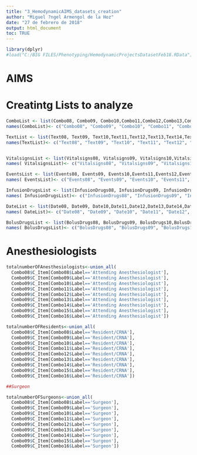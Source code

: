 ```yaml
---
title: "3_HemodynamicAIMS_datasets_creation"
author: "Miguel ?ngel Armengol de la Hoz"
date: "27 de febrero de 2018"
output: html_document
toc: TRUE
---
```


```r
library(dplyr)
#load("C:/BIG FILES/Phenotyping/HemodynamicProjectsDatasetFeb18.RData")
```

# AIMS

# Creatintg Lists to analyze
```r
ComboList <- list(Combo08, Combo09, Combo10,Combo11,Combo12,Combo13,Combo14,Combo15,Combo16)
names(ComboList)<- c("Combo08", "Combo09", "Combo10", "Combo11", "Combo12", "Combo13","Combo14","Combo15", "Combo16")

TextList <- list(Text08, Text09, Text10,Text11,Text12,Text13,Text14,Text15,Text16)
names(TextList)<- c("Text08", "Text09", "Text10", "Text11", "Text12", "Text13","Text14","Text15", "Text16")


VitalsignsList <- list(Vitalsigns08, Vitalsigns09, Vitalsigns10,Vitalsigns11,Vitalsigns12,Vitalsigns13,Vitalsigns14,Vitalsigns15,Vitalsigns16)
names( VitalsignsList)<- c("Vitalsigns08", "Vitalsigns09", "Vitalsigns10", "Vitalsigns11", "Vitalsigns12", "Vitalsigns13","Vitalsigns14","Vitalsigns15", "Vitalsigns16")

EventsList <- list(Events08, Events09, Events10,Events11,Events12,Events13,Events14,Events15,Events16)
names( EventsList)<- c("Events08", "Events09", "Events10", "Events11", "Events12", "Events13","Events14","Events15", "Events16")

InfusionDrugsList <- list(InfusionDrugs08, InfusionDrugs09, InfusionDrugs10,InfusionDrugs11,InfusionDrugs12,InfusionDrugs13,InfusionDrugs14,InfusionDrugs15,InfusionDrugs16)
names( InfusionDrugsList)<- c("InfusionDrugs08", "InfusionDrugs09", "InfusionDrugs10", "InfusionDrugs11", "InfusionDrugs12", "InfusionDrugs13","InfusionDrugs14","InfusionDrugs15", "InfusionDrugs16")

DateList <- list(Date08, Date09, Date10,Date11,Date12,Date13,Date14,Date15,Date16)
names( DateList)<- c("Date08", "Date09", "Date10", "Date11", "Date12", "Date13","Date14","Date15", "Date16")

BolusDrugsList <- list(BolusDrugs08, BolusDrugs09, BolusDrugs10,BolusDrugs11,BolusDrugs12,BolusDrugs13,BolusDrugs14,BolusDrugs15,BolusDrugs16)
names( BolusDrugsList)<- c("BolusDrugs08", "BolusDrugs09", "BolusDrugs10", "BolusDrugs11", "BolusDrugs12", "BolusDrugs13","BolusDrugs14","BolusDrugs15", "BolusDrugs16")

```

# Anesthesiologists 
```r
totalnumberOFAnesthesiologists<-union_all(
  Combo08$C_Item[Combo08$Label=='Attending Anesthesiologist'],
  Combo09$C_Item[Combo09$Label=='Attending Anesthesiologist'],
  Combo09$C_Item[Combo10$Label=='Attending Anesthesiologist'],
  Combo09$C_Item[Combo11$Label=='Attending Anesthesiologist'],
  Combo09$C_Item[Combo12$Label=='Attending Anesthesiologist'],
  Combo09$C_Item[Combo13$Label=='Attending Anesthesiologist'],
  Combo09$C_Item[Combo14$Label=='Attending Anesthesiologist'],
  Combo09$C_Item[Combo15$Label=='Attending Anesthesiologist'],
  Combo09$C_Item[Combo16$Label=='Attending Anesthesiologist'])

totalnumberOFResidents<-union_all(
  Combo08$C_Item[Combo08$Label=='Resident/CRNA'],
  Combo09$C_Item[Combo09$Label=='Resident/CRNA'],
  Combo09$C_Item[Combo10$Label=='Resident/CRNA'],
  Combo09$C_Item[Combo11$Label=='Resident/CRNA'],
  Combo09$C_Item[Combo12$Label=='Resident/CRNA'],
  Combo09$C_Item[Combo13$Label=='Resident/CRNA'],
  Combo09$C_Item[Combo14$Label=='Resident/CRNA'],
  Combo09$C_Item[Combo15$Label=='Resident/CRNA'],
  Combo09$C_Item[Combo16$Label=='Resident/CRNA'])

##Surgeon

totalnumberOFSurgeons<-union_all(
  Combo08$C_Item[Combo08$Label=='Surgeon'],
  Combo09$C_Item[Combo09$Label=='Surgeon'],
  Combo09$C_Item[Combo10$Label=='Surgeon'],
  Combo09$C_Item[Combo11$Label=='Surgeon'],
  Combo09$C_Item[Combo12$Label=='Surgeon'],
  Combo09$C_Item[Combo13$Label=='Surgeon'],
  Combo09$C_Item[Combo14$Label=='Surgeon'],
  Combo09$C_Item[Combo15$Label=='Surgeon'],
  Combo09$C_Item[Combo16$Label=='Surgeon'])

```





